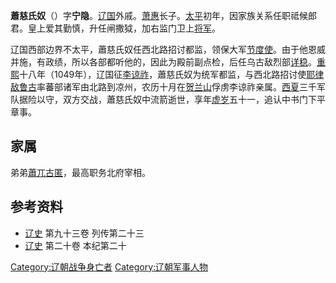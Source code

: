 '''蕭慈氏奴'''（{{bd|999年||1049年|}}）字'''宁隐'''。[[辽国|辽国]]外戚。[[萧惠|萧惠]]长子。[[太平_(遼朝)|太平]]初年，因家族关系任职祗候郎君。皇上爱其勤慎，升任闸撒狘，加右监门卫上[[将军_(中國古代)|将军]]。

辽国西部边界不太平，蕭慈氏奴任西北路招讨都监，领保大军[[节度使|节度使]]。由于他恩威并施，有政绩，所以各部都听他的，因此为殿前副点检，后任乌古敌烈部[[详稳|详稳]]。[[重熙|重熙]]十八年（1049年），辽国征[[李谅祚|李谅祚]]，蕭慈氏奴为统军都监，与西北路招讨使[[耶律敌鲁古|耶律敌鲁古]]率蕃部诸军由北路到凉州，农历十月在[[贺兰山|贺兰山]]俘虏李谅祚亲属。[[西夏|西夏]]三千军队据险以守，双方交战，蕭慈氏奴中流箭逝世，享年[[虚岁|虚岁]]五十一，追认中书门下平章事。

== 家属 ==
弟弟[[萧兀古匿|蕭兀古匿]]，最高职务北府宰相。

== 参考资料 ==
*[[辽史|辽史]] 第九十三卷 列传第二十三
*[[辽史|辽史]] 第二十卷 本纪第二十

[[Category:辽朝战争身亡者|Category:辽朝战争身亡者]] 
[[Category:辽朝军事人物|Category:辽朝军事人物]]